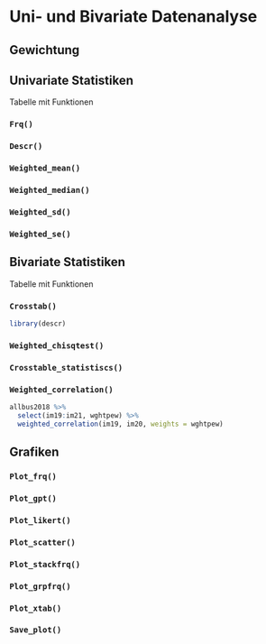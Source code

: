 # Uni- und Bivariate Datenanalyse

## Gewichtung



## Univariate Statistiken

Tabelle mit Funktionen

### `Frq()` {-}

### `Descr()` {-}

### `Weighted_mean()` {-}

### `Weighted_median()` {-}

### `Weighted_sd()` {-}

### `Weighted_se()` {-}

## Bivariate Statistiken

Tabelle mit Funktionen

### `Crosstab()` {-}

```r
library(descr)
```

### `Weighted_chisqtest()` {-}

### `Crosstable_statistiscs()` {-}

### `Weighted_correlation()` {-}

```r
allbus2018 %>% 
  select(im19:im21, wghtpew) %>% 
  weighted_correlation(im19, im20, weights = wghtpew)
```


## Grafiken

### `Plot_frq()` {-}

### `Plot_gpt()` {-}

### `Plot_likert()` {-}

### `Plot_scatter()` {-}

### `Plot_stackfrq()` {-}

### `Plot_grpfrq()` {-}

### `Plot_xtab()` {-}

### `Save_plot()` {-}






